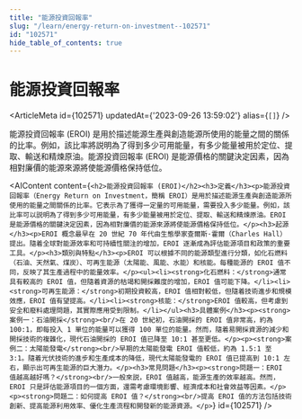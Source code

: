 ```yaml
---
title: "能源投資回報率"
slug: "/learn/energy-return-on-investment--102571"
id: "102571"
hide_table_of_contents: true
---
```



# 能源投資回報率

<ArticleMeta id={102571} updatedAt={'2023-09-26 13:59:02'} alias={`[]`} />
<div className='border-solid border-b border-t-0 my-4 border-[var(--ifm-color-gray-300)]' />

能源投資回報率 (EROI) 是用於描述能源生產與創造能源所使用的能量之間的關係的比率。例如，該比率將説明為了得到多少可用能量，有多少能量被用於定位、提取、輸送和精煉原油。能源投資回報率 (EROI) 是能源價格的關鍵決定因素，因為相對廉價的能源來源將使能源價格保持低位。

<AIContent content={`<h2>能源投資回報率 (EROI)</h2><h3>定義</h3><p>能源投資回報率（Energy Return on Investment，簡稱 EROI）是用於描述能源生產與創造能源所使用的能量之間關係的比率。它表示為了獲得一定量的可用能量，需要投入多少能量。例如，該比率可以説明為了得到多少可用能量，有多少能量被用於定位、提取、輸送和精煉原油。EROI 是能源價格的關鍵決定因素，因為相對廉價的能源來源將使能源價格保持低位。</p><h3>起源</h3><p>EROI 概念最早在 20 世紀 70 年代由生態學家查爾斯·霍爾（Charles Hall）提出。隨着全球對能源效率和可持續性關注的增加，EROI 逐漸成為評估能源項目和政策的重要工具。</p><h3>類別與特點</h3><p>EROI 可以根據不同的能源類型進行分類，如化石燃料（石油、天然氣、煤炭）、可再生能源（太陽能、風能、水能）和核能。每種能源的 EROI 值不同，反映了其生產過程中的能量效率。</p><ul><li><strong>化石燃料：</strong>通常具有較高的 EROI 值，但隨着資源的枯竭和開採難度的增加，EROI 值可能下降。</li><li><strong>可再生能源：</strong>初期投資較高，EROI 值相對較低，但隨着技術進步和規模效應，EROI 值有望提高。</li><li><strong>核能：</strong>EROI 值較高，但考慮到安全和廢料處理問題，其實際應用受到限制。</li></ul><h3>具體案例</h3><p><strong>案例一：石油開採</strong><br/>在 20 世紀初，石油開採的 EROI 值非常高，約為 100:1，即每投入 1 單位的能量可以獲得 100 單位的能量。然而，隨着易開採資源的減少和開採技術的複雜化，現代石油開採的 EROI 值已降至 10:1 甚至更低。</p><p><strong>案例二：太陽能發電</strong><br/>早期的太陽能發電 EROI 值較低，約為 1.5:1 至 3:1。隨着光伏技術的進步和生產成本的降低，現代太陽能發電的 EROI 值已提高到 10:1 左右，顯示出可再生能源的巨大潛力。</p><h3>常見問題</h3><p><strong>問題一：EROI 值越高越好嗎？</strong><br/>一般來説，EROI 值越高，能源生產的效率越高。然而，EROI 只是評估能源項目的一個方面，還需考慮環境影響、經濟成本和社會效益等因素。</p><p><strong>問題二：如何提高 EROI 值？</strong><br/>提高 EROI 值的方法包括技術創新、提高能源利用效率、優化生產流程和開發新的能源資源。</p>`} id={102571} />
